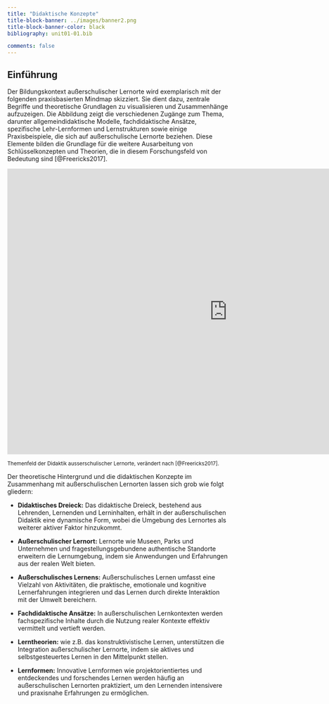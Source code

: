 ```yaml
---
title: "Didaktische Konzepte"
title-block-banner: ../images/banner2.png
title-block-banner-color: black
bibliography: unit01-01.bib

comments: false
---
```


## Einführung

Der Bildungskontext außerschulischer Lernorte wird exemplarisch mit der folgenden praxisbasierten Mindmap skizziert. Sie dient dazu, zentrale Begriffe und theoretische Grundlagen zu visualisieren und Zusammenhänge aufzuzeigen. Die Abbildung zeigt die verschiedenen Zugänge zum Thema, darunter allgemeindidaktische Modelle, fachdidaktische Ansätze, spezifische Lehr-Lernformen und Lernstrukturen sowie einige Praxisbeispiele, die sich auf außerschulische Lernorte beziehen. Diese Elemente bilden die Grundlage für die weitere Ausarbeitung von Schlüsselkonzepten und Theorien, die in diesem Forschungsfeld von Bedeutung sind [@Freericks2017].

<iframe style="border:none" width="1000" height="650" src="https://whimsical.com/embed/KyaQ73LvhNUJed1YQ8i7XM">

</iframe>

~Themenfeld\ der\ Didaktik\ ausserschulischer\ Lernorte,\ verändert\ nach\ [@Freericks2017].~

Der theoretische Hintergrund und die didaktischen Konzepte im Zusammenhang mit außerschulischen Lernorten lassen sich grob wie folgt gliedern:

- **Didaktisches Dreieck:** Das didaktische Dreieck, bestehend aus Lehrenden, Lernenden und Lerninhalten, erhält in der außerschulischen Didaktik eine dynamische Form, wobei die Umgebung des Lernortes als weiterer aktiver Faktor hinzukommt.

- **Außerschulischer Lernort:** Lernorte wie Museen, Parks und Unternehmen und fragestellungsgebundene authentische Standorte erweitern die Lernumgebung, indem sie Anwendungen und Erfahrungen aus der realen Welt bieten.

-  **Außerschulisches Lernens:** Außerschulisches Lernen umfasst eine Vielzahl von Aktivitäten, die praktische, emotionale und kognitive Lernerfahrungen integrieren und das Lernen durch direkte Interaktion mit der Umwelt bereichern.

-  **Fachdidaktische Ansätze:** In außerschulischen Lernkontexten werden fachspezifische Inhalte durch die Nutzung realer Kontexte effektiv vermittelt und vertieft werden.

-  **Lerntheorien:** wie z.B. das konstruktivistische Lernen, unterstützen die Integration außerschulischer Lernorte, indem sie aktives und selbstgesteuertes Lernen in den Mittelpunkt stellen.

-  **Lernformen:** Innovative Lernformen wie projektorientiertes und entdeckendes und forschendes Lernen werden häufig an außerschulischen Lernorten praktiziert, um den Lernenden intensivere und praxisnahe Erfahrungen zu ermöglichen.

